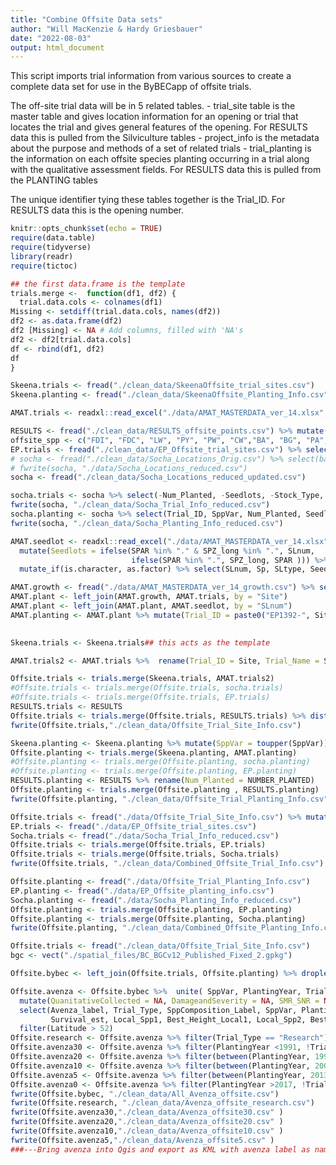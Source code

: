 ```yaml
---
title: "Combine Offsite Data sets"
author: "Will MacKenzie & Hardy Griesbauer"
date: "2022-08-03"
output: html_document
---
```

This script imports trial information from various sources to create a complete data set for use in the ByBECapp of offsite trials.

The off-site trial data will be in 5 related tables.
- trial_site table is the master table and gives location information for an opening or trial that locates the trial and gives general features of the opening. For RESULTS data this is pulled from the Silviculture tables
- project_info is the metadata about the purpose and methods of a set of related trials
- trial_planting is the information on each offsite species planting occurring in a trial along with the qualitative assessment fields. For RESULTS data this is pulled from the PLANTING tables

The unique identifier tying these tables together is the Trial_ID. For RESULTS data this is the opening number.


```r
knitr::opts_chunk$set(echo = TRUE)
require(data.table)
require(tidyverse)
library(readr)
require(tictoc)

## the first data.frame is the template
trials.merge <-  function(df1, df2) {
  trial.data.cols <- colnames(df1)
Missing <- setdiff(trial.data.cols, names(df2))
df2 <- as.data.frame(df2)
df2 [Missing] <- NA # Add columns, filled with 'NA's
df2 <- df2[trial.data.cols]  
df <- rbind(df1, df2)
df
}

```

```r
Skeena.trials <- fread("./clean_data/SkeenaOffsite_trial_sites.csv")
Skeena.planting <- fread("./clean_data/SkeenaOffsite_Planting_Info.csv")

AMAT.trials <- readxl::read_excel("./data/AMAT_MASTERDATA_ver_14.xlsx", sheet = "sites") %>% select(SiteName, Site, BECvar, EP, Plant, LAT_S, LONG_S, ELEV_S)

RESULTS <- fread("./clean_data/RESULTS_offsite_points.csv") %>% mutate(PlantingDate = as.character(PlantingDate))
offsite_spp <- c("FDI", "FDC", "LW", "PY", "PW", "CW","BA", "BG", "PA", "YC", "BN", "BP", "LS")
EP.trials <- fread("./clean_data/EP_Offsite_trial_sites.csv") %>% select(EP, SppComposition_Label, Project_Name, Trial_Name,Longitude, Latitude, BGC) %>% distinct
# socha <- fread("./clean_data/Socha_Locations_Orig.csv") %>% select(bad_latlon, not_new, LOCATION, OPENING_ID, OPENING_NO, SITE_SERIES,EP, SPP,Longitude, Latitude, ELEV, ASPECT, SLOPE, PLANTING_NO, PLANTING_YR, SEEDLOT, STOCK_TYPE, BGC_ZONE_SUBZONE_VARIANT, SUCCESS, COMMENTS) %>% distinct %>% mutate(SppVar = toupper(SPP)) %>% filter(Latitude > 52, SppVar %in% offsite_spp, !bad_latlon == "x", !not_new == "x")
# fwrite(socha, "./data/Socha_Locations_reduced.csv")
socha <- fread("./clean_data/Socha_Locations_reduced_updated.csv")

socha.trials <- socha %>% select(-Num_Planted, -Seedlots, -Stock_Type, -SS_NoSpace, -SppVar) %>% distinct
fwrite(socha, "./clean_data/Socha_Trial_Info_reduced.csv")
socha.planting <- socha %>% select(Trial_ID, SppVar, Num_Planted, Seedlots, Stock_Type, SS_NoSpace) %>% distinct
fwrite(socha, "./clean_data/Socha_Planting_Info_reduced.csv")

```

```r
AMAT.seedlot <- readxl::read_excel("./data/AMAT_MASTERDATA_ver_14.xlsx", sheet = "seedlots") %>% select(SLnum, Sp, SLtype, SPAR, SPZ_long) %>%
  mutate(Seedlots = ifelse(SPAR %in% "." & SPZ_long %in% ".", SLnum,
                           ifelse(SPAR %in% ".", SPZ_long, SPAR ))) %>%
  mutate_if(is.character, as.factor) %>% select(SLnum, Sp, SLtype, Seedlots)

AMAT.growth <- fread("./data/AMAT_MASTERDATA_ver_14_growth.csv") %>% select(Site, SLnum) %>% distinct %>% mutate_if(is.character, as.factor)
AMAT.plant <- left_join(AMAT.growth, AMAT.trials, by = "Site")
AMAT.plant <- left_join(AMAT.plant, AMAT.seedlot, by = "SLnum")
AMAT.planting <- AMAT.plant %>% mutate(Trial_ID = paste0("EP1392-", Site)) %>% select(Trial_ID, Sp, SLtype, Seedlots) %>%  
                                                                                        rename(SppVar = Sp, Seed_Class = SLtype) %>%  mutate(PlantingSeason = "spring", StockType = '1-0 412A') %>% mutate(SppVar = toupper(SppVar)) %>% filter(SppVar %in% offsite_spp)
```

```r
Skeena.trials <- Skeena.trials## this acts as the template

AMAT.trials2 <- AMAT.trials %>%  rename(Trial_ID = Site, Trial_Name = SiteName, BGC = BECvar, PlantingYear = Plant, Latitude = LAT_S, Longitude = LONG_S, Elevation = ELEV_S)%>%  mutate(Project_Name = "AMAT", Trial_Type = "Research", Trial_ID = paste0("EP1392-", Trial_ID))

Offsite.trials <- trials.merge(Skeena.trials, AMAT.trials2)
#Offsite.trials <- trials.merge(Offsite.trials, socha.trials)
#Offsite.trials <- trials.merge(Offsite.trials, EP.trials)
RESULTS.trials <- RESULTS
Offsite.trials <- trials.merge(Offsite.trials, RESULTS.trials) %>% distinct()
fwrite(Offsite.trials,"./clean_data/Offsite_Trial_Site_Info.csv")

```



```r
Skeena.planting <- Skeena.planting %>% mutate(SppVar = toupper(SppVar))## this acts as the template
Offsite.planting <- trials.merge(Skeena.planting, AMAT.planting)
#Offsite.planting <- trials.merge(Offsite.planting, socha.planting)
#Offsite.planting <- trials.merge(Offsite.planting, EP.planting)
RESULTS.planting <- RESULTS %>% rename(Num_Planted = NUMBER_PLANTED)
Offsite.planting <- trials.merge(Offsite.planting , RESULTS.planting)
fwrite(Offsite.planting, "./clean_data/Offsite_Trial_Planting_Info.csv")
```


```r
Offsite.trials <- fread("./data/Offsite_Trial_Site_Info.csv") %>% mutate(PlantingDate = as.character(PlantingDate))
EP.trials <- fread("./data/EP_Offsite_trial_sites.csv")
Socha.trials <- fread("./data/Socha_Trial_Info_reduced.csv")
Offsite.trials <- trials.merge(Offsite.trials, EP.trials)
Offsite.trials <- trials.merge(Offsite.trials, Socha.trials)
fwrite(Offsite.trials, "./clean_data/Combined_Offsite_Trial_Info.csv")

Offsite.planting <- fread("./data/Offsite_Trial_Planting_Info.csv")
EP.planting <- fread("./data/EP_Offsite_planting_info.csv")
Socha.planting <- fread("./data/Socha_Planting_Info_reduced.csv")
Offsite.planting <- trials.merge(Offsite.planting, EP.planting)
Offsite.planting <- trials.merge(Offsite.planting, Socha.planting)
fwrite(Offsite.planting, "./clean_data/Combined_Offsite_Planting_Info.csv")

```

```r
Offsite.trials <- fread("./clean_data/Offsite_Trial_Site_Info.csv")
bgc <- vect("./spatial_files/BC_BGCv12_Published_Fixed_2.gpkg")

```
```r
Offsite.bybec <- left_join(Offsite.trials, Offsite.planting) %>% droplevels() 

Offsite.avenza <- Offsite.bybec %>%  unite( SppVar, PlantingYear, Trial_ID, col = 'Avenza_label', remove = FALSE) %>% 
  mutate(QuanitativeCollected = NA, DamageandSeverity = NA, SMR_SNR = NA) %>% mutate_if(is.logical, as.character) %>% 
  select(Avenza_label, Trial_Type, SppComposition_Label, SppVar, PlantingYear, Num_Planted,Latitude, Longitude, Elevation, Slope, Aspect, BGC, SS_NoSpace,SMR_SNR,  Assessor_Qual, Qual_Date, Qualitative_Vigour, Vigour_Variability, Best_Height_Offsite, DamageandSeverity, 
         Survival_est, Local_Spp1, Best_Height_Local1, Local_Spp2, Best_Height_Local2,Local_Spp3, Best_Height_Local3, QuanitativeCollected) %>% mutate(Best_Height_Offsite = as.numeric(Best_Height_Offsite), Best_Height_Local1 = as.numeric(Best_Height_Local1), Best_Height_Local2 = as.numeric(Best_Height_Local2), Best_Height_Local3 = as.numeric(Best_Height_Local3), Survival_est = as.numeric(Survival_est ), Comments_Trial = "") %>% 
  filter(Latitude > 52)
Offsite.research <- Offsite.avenza %>% filter(Trial_Type == "Research")
Offsite.avenza30 <- Offsite.avenza %>% filter(PlantingYear <1991, !Trial_Type == "Research")
Offsite.avenza20 <- Offsite.avenza %>% filter(between(PlantingYear, 1991, 2002), !Trial_Type == "Research")
Offsite.avenza10 <- Offsite.avenza %>% filter(between(PlantingYear, 2003, 2012), !Trial_Type == "Research")
Offsite.avenza5 <- Offsite.avenza %>% filter(between(PlantingYear, 2013, 2017), !Trial_Type == "Research")
Offsite.avenza0 <- Offsite.avenza %>% filter(PlantingYear >2017, !Trial_Type == "Research")
fwrite(Offsite.bybec, "./clean_data/All_Avenza_offsite.csv")
fwrite(Offsite.research, "./clean_data/Avenza_offsite_research.csv")
fwrite(Offsite.avenza30,"./clean_data/Avenza_offsite30.csv" )
fwrite(Offsite.avenza20,"./clean_data/Avenza_offsite20.csv" )
fwrite(Offsite.avenza10,"./clean_data/Avenza_offsite10.csv" )
fwrite(Offsite.avenza5,"./clean_data/Avenza_offsite5.csv" )
###---Bring avenza into Qgis and export as KML with avenza label as name and spp composition as description. To make it smaller used only points north of 52
```


